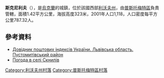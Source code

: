 {{coord|49|48|24|N|23|57|1|E|scale:100000|display=title}}
{{not|斯克尼利夫 (佐洛喬夫區)}}
'''斯克尼利夫'''（{{lang-uk|Скнилів|Sknyliv}}），是[[烏克蘭|烏克蘭]]的城鎮，位於該國西部[[利沃夫州|利沃夫州]]，由[[普斯托梅特區|普斯托梅特區]]負責管轄，面積1.42平方公里，海拔高度323米，2001年人口1,118，人口密度每平方公里787.32人。

==參考資料==
*[http://www.uaidx.com/13/298/index Довідник поштових індексів України. Львівська область. Пустомитівський район] {{Wayback|url=http://www.uaidx.com/13/298/index |date=20161011013019 }}
* [http://weather.in.ua/ua/l'vovskaja/23999 Погода в селі Скнилів] {{Wayback|url=http://weather.in.ua/ua/l%27vovskaja/23999 |date=20160305103351 }}

[[Category:利沃夫州村落|Category:利沃夫州村落]]
[[Category:普斯托梅特區村落|Category:普斯托梅特區村落]]


{{Lviv-geo-stub}}